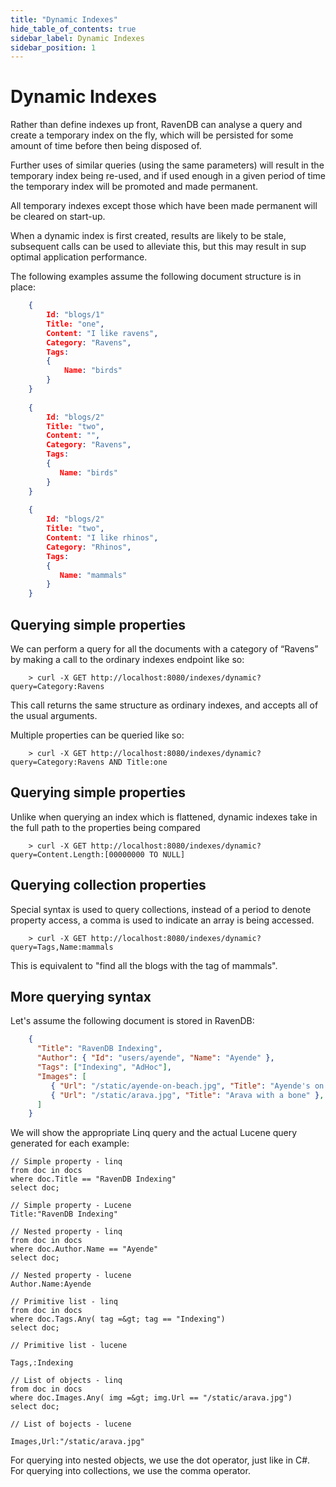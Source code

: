 ```yaml
---
title: "Dynamic Indexes"
hide_table_of_contents: true
sidebar_label: Dynamic Indexes
sidebar_position: 1
---
```



# Dynamic Indexes

Rather than define indexes up front, RavenDB can analyse a query and create a temporary index on the fly, which will be persisted for some amount of time before then being disposed of.

Further uses of similar queries (using the same parameters) will result in the temporary index being re-used, and if used enough in a given period of time the temporary index will be promoted and made permanent.

All temporary indexes except those which have been made permanent will be cleared on start-up.

<Admonition type="note" title="Note">
When a dynamic index is first created, results are likely to be stale, subsequent calls can be used to alleviate this, but this may result in sup optimal application performance.
</Admonition>

The following examples assume the following document structure is in place:

```json 
    {
        Id: "blogs/1"
        Title: "one",
        Content: "I like ravens",
        Category: "Ravens",
        Tags:
        {
            Name: "birds"
        }
    }
    
    {
        Id: "blogs/2"
        Title: "two",
        Content: "",
        Category: "Ravens",
        Tags:
        {
           Name: "birds"
        }
    }
    
    {
        Id: "blogs/2"
        Title: "two",
        Content: "I like rhinos",
        Category: "Rhinos",
        Tags:
        {
           Name: "mammals"
        }
    }
```

## Querying simple properties

We can perform a query for all the documents with a category of “Ravens” by making a call to the ordinary indexes endpoint like so:

```plain 
    > curl -X GET http://localhost:8080/indexes/dynamic?query=Category:Ravens
```

This call returns the same structure as ordinary indexes, and accepts all of the usual arguments.

Multiple properties can be queried like so:

```plain 
    > curl -X GET http://localhost:8080/indexes/dynamic?query=Category:Ravens AND Title:one
```

## Querying simple properties

Unlike when querying an index which is flattened, dynamic indexes take in the full path to the properties being compared

```plain 
    > curl -X GET http://localhost:8080/indexes/dynamic?query=Content.Length:[00000000 TO NULL]
```

## Querying collection properties

Special syntax is used to query collections, instead of a period to denote property access, a comma is used to indicate an array is being accessed.

```plain 
    > curl -X GET http://localhost:8080/indexes/dynamic?query=Tags,Name:mammals
```

This is equivalent to "find all the blogs with the tag of mammals".

## More querying syntax

Let's assume the following document is stored in RavenDB:

```json 
    {
      "Title": "RavenDB Indexing",
      "Author": { "Id": "users/ayende", "Name": "Ayende" },
      "Tags": ["Indexing", "AdHoc"],
      "Images": [
         { "Url": "/static/ayende-on-beach.jpg", "Title": "Ayende's on the Beach" },
         { "Url": "/static/arava.jpg", "Title": "Arava with a bone" },
      ]
    }
```

We will show the appropriate Linq query and the actual Lucene query generated for each example:

    // Simple property - linq
    from doc in docs
    where doc.Title == "RavenDB Indexing"
    select doc;

    // Simple property - Lucene
    Title:"RavenDB Indexing"

    // Nested property - linq
    from doc in docs
    where doc.Author.Name == "Ayende"
    select doc;

    // Nested property - lucene
    Author.Name:Ayende

    // Primitive list - linq
    from doc in docs
    where doc.Tags.Any( tag =&gt; tag == "Indexing")
    select doc;

    // Primitive list - lucene

    Tags,:Indexing

    // List of objects - linq
    from doc in docs
    where doc.Images.Any( img =&gt; img.Url == "/static/arava.jpg")
    select doc;

    // List of bojects - lucene

    Images,Url:"/static/arava.jpg"

For querying into nested objects, we use the dot operator, just like in C#. For querying into collections, we use the comma operator.

